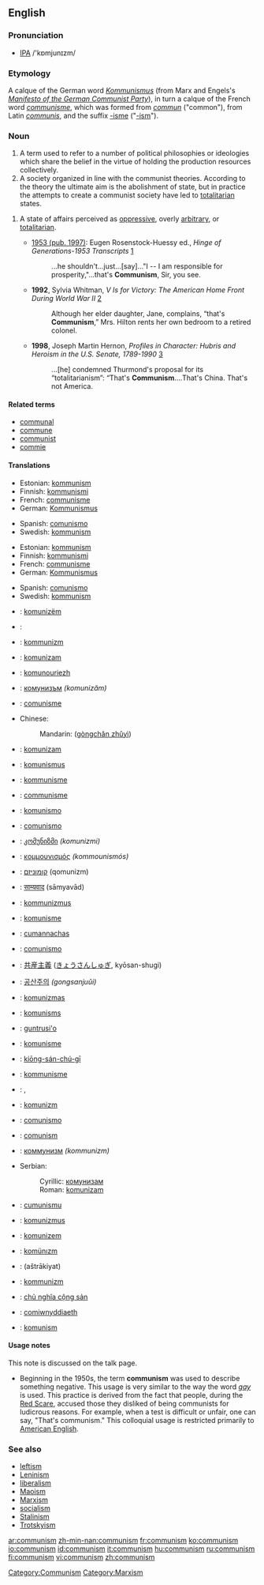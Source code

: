 ==English==
{{wikipedia}}
===Pronunciation===
* [[IPA]] /'kɒmjunɪzm/

===Etymology===
A calque of the German word ''[[Kommunismus]]'' (from Marx and Engels's ''[http://www.marxists.org/archive/marx/works/1848/communist-manifesto/index.htm Manifesto of the German Communist Party]''), in turn a calque of the French word ''[[communisme]]'', which was formed from ''[[commun]]'' ("common"), from Latin ''[[communis]]'', and the suffix [[-isme]] ("[[-ism]]").

===Noun===
{{en-noun|-}}

# A term used to refer to a number of political philosophies or ideologies which share the belief in the virtue of holding the production resources collectively. 
# A society organized in line with the communist theories. According to the theory the ultimate aim is the abolishment of state, but in practice the attempts to create a communist society have led to [[totalitarian]] states.
<!-- # The ideology of parties that use the term "Communist" in their name, i.e. [[Leninist]]s and [[Stalinist]]s.
# The socio-economic system in countries ruled by regimes that use the term "Communist", i.e. Leninist and Stalinist governments running systems involving tight State control of industry and the populace.
# A classless, stateless, society in which its members have free access to all resources. -->
# {{US|informal}} A state of affairs perceived as [[oppressive]], overly [[arbitrary]], or [[totalitarian]]. 
#*[[1953 (pub. 1997)]]: Eugen Rosenstock-Huessy ed., ''Hinge of Generations-1953 Transcripts'' [http://books.google.com/books?vid=ISBN091214825X&id=faq3Bng7IeYC&pg=RA1-PA24-IA44&lpg=RA1-PA24-IA44&dq=%22that%27s+communism%22&sig=euXrX5FOsAMFM3BcT3cmzgFmKb8]
#*:...he shouldn't...just...[say]..."I -- I am responsible for prosperity,"...that's '''Communism''', Sir, you see. 
#*'''1992''', Sylvia Whitman, ''V Is for Victory: The American Home Front During World War II'' [http://books.google.com/books?vid=ISBN0822517272&id=NoieB4ELLAgC&pg=PA57&lpg=PA57&dq=%22that%27s+communism%22&sig=m5yurFCa3ukbwM0VW74RVK4DuD0]
#*:Although her elder daughter, Jane, complains, “that's '''Communism''',” Mrs. Hilton rents her own bedroom to a retired colonel.
#*'''1998''', Joseph Martin Hernon, ''Profiles in Character: Hubris and Heroism in the U.S. Senate, 1789-1990'' [http://books.google.com/books?vid=ISBN1563249383&id=ByeH99C-N_AC&pg=PA198&lpg=PA198&dq=%22that%27s+communism%22&sig=fDBorCuRt2cc10fpTCa449WAFKI]
#*:...[he] condemned Thurmond's proposal for its “totalitarianism”: “That's '''Communism'''....That's China. That's not America.

====Related terms====
*[[communal]]
*[[commune]]
*[[communist]]
*[[commie]]

====Translations====
{{trans-top|philosophy}}
*Estonian: [[kommunism]]
*Finnish: [[kommunismi]]
*French: [[communisme]]
*German: [[Kommunismus]] {{m}}
{{trans-mid}}
*Spanish: [[comunismo]] {{m}}
*Swedish: [[kommunism]] {{c}}
{{trans-bottom}}

{{trans-top|society}}
*Estonian: [[kommunism]]
*Finnish: [[kommunismi]]
*French: [[communisme]]
*German: [[Kommunismus]] {{m}}
{{trans-mid}}
*Spanish: [[comunismo]] {{m}}
*Swedish: [[kommunism]] {{c}}
{{trans-bottom}}

{{checktrans}}
{{trans-top|translations to be checked}}
*{{ttbc|Albanian}}: [[komunizëm]]
*{{ttbc|Arabic}}: {{ARchar|[[شيوعية]]}}
*{{ttbc|Azerbaijani}}: [[kommunizm]]
*{{ttbc|Bosnian}}: [[komunizam]] {{m}}
*{{ttbc|Breton}}: [[komunouriezh]]
*{{ttbc|Bulgarian}}: [[комунизъм]] ''(komunizăm)''
*{{ttbc|Catalan}}: [[comunisme]]
*Chinese:
*:Mandarin: {{zh-ts|共產主義|共产主义}} ([[gòngchǎn zhǔyì]])
*{{ttbc|Croatian}}: [[komunizam]] {{m}}
*{{ttbc|Czech}}: [[komunismus]]
*{{ttbc|Danish}}: [[kommunisme]]
*{{ttbc|Dutch}}: [[communisme]]
*{{ttbc|Esperanto}}: [[komunismo]]
*{{ttbc|Galician}}: [[comunismo]]
*{{ttbc|Georgian}}: [[კომუნიზმი]] ''(komunizmi)''
*{{ttbc|Greek}}: [[κομμουνισμός]] ''(kommounismós)''
*{{ttbc|Hebrew}}: [[קומוניזם]] (qomunizm)
*{{ttbc|Hindi}}: [[साम्यवाद]] (sāmyavād)
*{{ttbc|Hungarian}}: [[kommunizmus]]
*{{ttbc|Indonesian}}: [[komunisme]]
*{{ttbc|Irish}}: [[cumannachas]]
*{{ttbc|Italian}}: [[comunismo]] {{m}}
*{{ttbc|Japanese}}: [[共産主義]] ([[きょうさんしゅぎ]], kyōsan-shugi)
*{{ttbc|Korean}}: [[공산주의]] ''(gongsanjuŭi)''
*{{ttbc|Lithuanian}}: [[komunizmas]]
*{{ttbc|Latvian}}: [[komunisms]]
*{{ttbc|Lojban}}: [[guntrusi'o]]
*{{ttbc|Malay}}: [[komunisme]]
*{{ttbc|Min Nan}}: [[kiōng-sán-chú-gī]]
*{{ttbc|Norwegian}}: [[kommunisme]]
*{{ttbc|Persian}}: {{FAchar|[[کمونیسم]]}}, {{FAchar|[[اصول اشتراکی]]}}
*{{ttbc|Polish}}: [[komunizm]]
*{{ttbc|Portuguese}}: [[comunismo]]
*{{ttbc|Romanian}}: [[comunism]]
*{{ttbc|Russian}}: [[коммунизм]] ''(kommunizm)''
*Serbian:
*:Cyrillic: [[комунизам]] {{m}}
*:Roman: [[komunizam#Serbian|komunizam]] {{m}}
*{{ttbc|Sicilian}}: [[cumunismu]]
*{{ttbc|Slovak}}: [[komunizmus]]
*{{ttbc|Slovenian}}: [[komunizem]]
*{{ttbc|Turkish}}: [[komünızm]]
*{{ttbc|Urdu}}: {{URchar|[[اشتراکیت]]}} (aštrākiyat)
*{{ttbc|Uyghur}}: [[kommunizm]]
*{{ttbc|Vietnamese}}: [[chủ nghĩa cộng sản]]
*{{ttbc|Welsh}}: [[comiwnyddiaeth]]
*{{ttbc|Yiddish}}: [[komunism]]
{{trans-bottom}}

====Usage notes====
This note is discussed on the talk page.
*Beginning in the 1950s, the term '''communism''' was used to describe something negative. This usage is very similar to the way the word ''[[gay]]'' is used. This practice is derived from the fact that people, during the [[Wikipedia:Red Scare|Red Scare]], accused those they disliked of being communists for ludicrous reasons. For example, when a test is difficult or unfair, one can say, "That's communism." This colloquial usage is restricted primarily to [[American English]].

===See also===
*[[leftism]]
*[[Leninism]]
*[[liberalism]]
*[[Maoism]]
*[[Marxism]]
*[[socialism]]
*[[Stalinism]]
*[[Trotskyism]]

[[Category:Communism]]
[[Category:Marxism]]

[[ar:communism]]
[[zh-min-nan:communism]]
[[fr:communism]]
[[ko:communism]]
[[io:communism]]
[[id:communism]]
[[it:communism]]
[[hu:communism]]
[[ru:communism]]
[[fi:communism]]
[[vi:communism]]
[[zh:communism]]